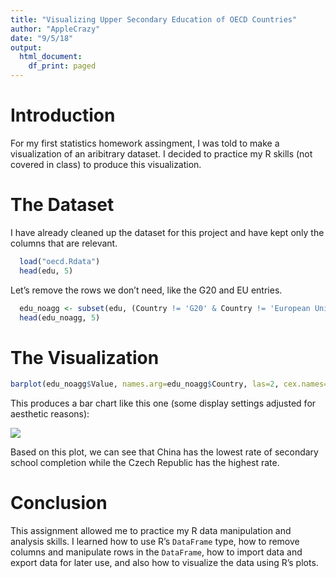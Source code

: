 ```yaml
---
title: "Visualizing Upper Secondary Education of OECD Countries"
author: "AppleCrazy"
date: "9/5/18"
output:
  html_document:
    df_print: paged
---
```


# Introduction

For my first statistics homework assingment, I was told to make a visualization of an aribitrary dataset. I decided to practice my R skills (not covered in class) to produce this visualization.

# The Dataset

I have already cleaned up the dataset for this project and have kept only the columns that are relevant.

```r
  load("oecd.Rdata")
  head(edu, 5)
```

Let's remove the rows we don't need, like the G20 and EU entries.

```r
  edu_noagg <- subset(edu, (Country != 'G20' & Country != 'European Union 22 members in OECD' & Country != 'OECD - Average'))
  head(edu_noagg, 5)
```

# The Visualization

```r
barplot(edu_noagg$Value, names.arg=edu_noagg$Country, las=2, cex.names=0.6, xlab = 'Country', ylab = 'Percentage of Population', main = 'Upper Secondary Education in OECD Countries')
```

This produces a bar chart like this one (some display settings adjusted for aesthetic reasons):

![](Plot.png)

Based on this plot, we can see that China has the lowest rate of secondary school completion while the Czech Republic has the highest rate.

# Conclusion

This assignment allowed me to practice my R data manipulation and analysis skills. I learned how to use R's `DataFrame` type, how to remove columns and manipulate rows in the `DataFrame`, how to import data and export data for later use, and also how to visualize the data using R's plots. 
